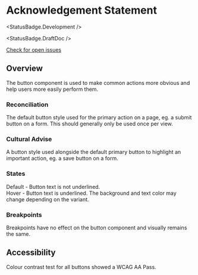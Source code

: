 
<Meta of={AcknowledgementStatementStories} />

# Acknowledgement Statement

<StatusBadge.Development />

<StatusBadge.DraftDoc />

<a href="https://github.com/uq-its-ss/design-system/issues" target="_blank">
  Check for open issues
</a>

## Overview

The button component is used to make common actions more obvious and help users more easily perform them.

### Reconciliation

The default button style used for the primary action on a page, eg. a submit button on a form. This should generally only be used once per view.

<Canvas sourceState="hidden">
  <Story of={AcknowledgementStatementStories.reconciliationStatement} />
</Canvas>

### Cultural Advise

A button style used alongside the default primary button to highlight an important action, eg. a save button on a form.

<Canvas sourceState="hidden">
  <Story of={AcknowledgementStatementStories.culturalAdvise} />
</Canvas>


### States

Default - Button text is not underlined. <br />
Hover - Button text is underlined. The background and text color may change depending on the variant.

### Breakpoints

Breakpoints have no effect on the button component and visually remains the same.

## Accessibility

Colour contrast test for all buttons showed a WCAG AA Pass.
